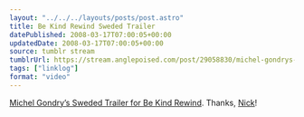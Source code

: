 ```yaml
---
layout: "../../../layouts/posts/post.astro"
title: Be Kind Rewind Sweded Trailer
datePublished: 2008-03-17T07:00:05+00:00
updatedDate: 2008-03-17T07:00:05+00:00
source: tumblr stream
tumblrUrl: https://stream.anglepoised.com/post/29058830/michel-gondrys-sweded-trailer-for-be-kind-rewind
tags: ["linklog"]
format: "video"
---
```



<YouTube id="https://www.youtube.com/watch?v=-B0dJQ35rDs" />

[Michel Gondry&rsquo;s Sweded Trailer for Be Kind Rewind][1]. Thanks, [Nick][2]!

[1]: https://www.youtube.com/watch?v=-B0dJQ35rDs
[2]: http://tumblr.nickandjess.co.uk/

